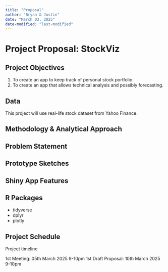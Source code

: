 ```yaml
---
title: "Proposal"
author: "Bryan & Justin"
date: "March 03, 2025"
date-modified: "last-modified" 
---
```


# Project Proposal: StockViz

## Project Objectives

1. To create an app to keep track of personal stock portfolio.
2. To create an app that allows technical analysis and possibly forecasting.

## Data

This project will use real-life stock dataset from Yahoo Finance.

## Methodology & Analytical Approach

## Problem Statement

## Prototype Sketches

## Shiny App Features

## R Packages 

- tidyverse
- dplyr
- plotly

## Project Schedule

Project timeline

1st Meeting: 05th March 2025 9-10pm
1st Draft Proposal: 10th March 2025 9-10pm
